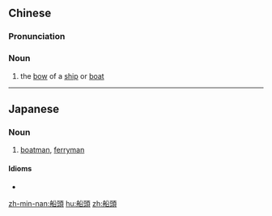 {{also|船头}}
==Chinese==
{{zh-forms|s=船头}}

===Pronunciation===
{{zh-pron
|m=chuántóu
|c=syun4 tau4
|h=pfs=sòn-thèu
|mn=chûn-thâu
|cat=n
}}

===Noun===
{{zh-noun}}

# the [[bow]] of a [[ship]] or [[boat]]

----

==Japanese==
{{ja-kanjitab}}

===Noun===
{{ja-noun|せんどう}}

# [[boatman]], [[ferryman]]

====Idioms====
* {{l/ja|船頭多くして船山に登る}}

[[zh-min-nan:船頭]]
[[hu:船頭]]
[[zh:船頭]]